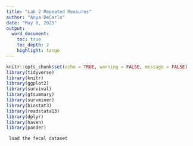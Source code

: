 ```yaml
---
title: "Lab 2 Repeated Measures"
author: "Anya DeCarlo"
date: "May 8, 2025"
output:
  word_document:
    toc: true
    toc_depth: 2
    highlight: tango
---
```


```r
knitr::opts_chunk$set(echo = TRUE, warning = FALSE, message = FALSE)
library(tidyverse)
library(knitr)
library(ggplot2)
library(survival)
library(gtsummary)
library(survminer)
library(biostat3)
library(readstata13)
library(dplyr)
library(haven)
library(pander)
```

```r
 load the fecal dataset







```